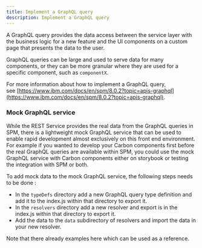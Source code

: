 ```yaml
---
title: Implement a GraphQL query
description: Implement a GraphQL query
---
```


A GraphQL query provides the data access between the service layer with the business logic for a new feature and the UI components on a custom page that presents the data to the user.

GraphQL queries can be large and used to serve data for many components, or they can be more granular where they are used for a specific component, such as `componentX`.

For more information about how to implement a GraphQL query, see [https://www.ibm.com/docs/en/spm/8.0.2?topic=apis-graphql](https://www.ibm.com/docs/en/spm/8.0.2?topic=apis-graphql).

### Mock GraphQL service
While the REST Service provides the real data from the GraphQL queries in SPM, there is a lightweight mock GraphQL service that can be
used to enable rapid development almost exclusively on this front end environment. For example if you wanted to develop your Carbon components
first before the real GraphQL queries are available within SPM, you could use the mock GraphQL service with Carbon components either on storybook
or testing the integration with SPM or both.

To add mock data to the mock GraphQL service, the following steps needs to be done :
 - In the `typeDefs` directory add a new GraphQL query type definition and add it to the index.js within that directory to export it.
 - In the `resolvers` directory add a new resolver and export is in the index.js within that directory to export it.
 - Add the data to the `data` subdirectory of resolvers and import the data in your new resolver.

 Note that there already examples here which can be used as a reference.
 